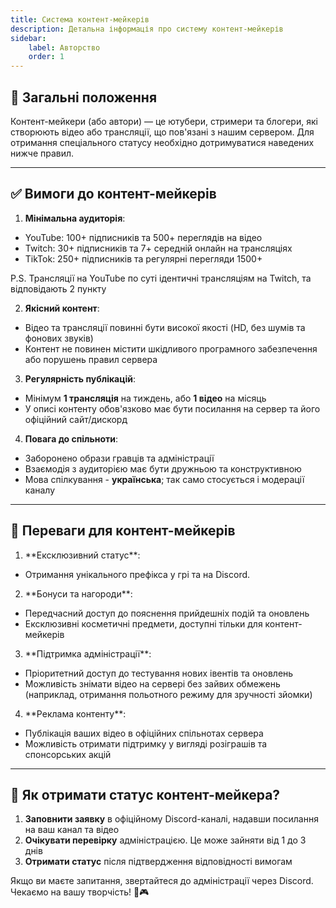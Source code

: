 ```yaml
---
title: Система контент-мейкерів
description: Детальна інформація про систему контент-мейкерів
sidebar:
    label: Авторство
    order: 1
---
```


## 📌 Загальні положення
Контент-мейкери (або автори) — це ютубери, стримери та блогери, які створюють відео або трансляції, що пов'язані з нашим сервером. Для отримання спеціального статусу необхідно дотримуватися наведених нижче правил.

---

## ✅ Вимоги до контент-мейкерів
1. **Мінімальна аудиторія**:
- YouTube: 100+ підписників та 500+ переглядів на відео
- Twitch: 30+ підписників та 7+ середній онлайн на трансляціях
- TikTok: 250+ підписників та регулярні перегляди 1500+

P.S. Трансляції на YouTube по суті ідентичні трансляціям на Twitch, та відповідають 2 пункту

2. **Якісний контент**:
- Відео та трансляції повинні бути високої якості (HD, без шумів та фонових звуків)
- Контент не повинен містити шкідливого програмного забезпечення або порушень правил сервера
3. **Регулярність публікацій**:
- Мінімум **1 трансляція** на тиждень, або **1 відео** на місяць
- У описі контенту обов'язково має бути посилання на сервер та його офіційний сайт/дискорд
4. **Повага до спільноти**:
- Заборонено образи гравців та адміністрації
- Взаємодія з аудиторією має бути дружньою та конструктивною
- Мова спілкування - **українська**; так само стосується і модерації каналу

---

## 🎁 Переваги для контент-мейкерів
1. <p style={{ fontWeight: 'bold', color: 'white' }}>**Ексклюзивний статус**:</p>
- Отримання унікального префікса у грі та на Discord.

2. <p style={{ fontWeight: 'bold', color: 'white' }}>**Бонуси та нагороди**:</p>
- Передчасний доступ до пояснення прийдешніх подій та оновлень
- Ексклюзивні косметичні предмети, доступні тільки для контент-мейкерів
3. <p style={{ fontWeight: 'bold', color: 'white' }}>**Підтримка адміністрації**:</p>
- Пріоритетний доступ до тестування нових івентів та оновлень
- Можливість знімати відео на сервері без зайвих обмежень (наприклад, отримання польотного режиму для зручності зйомки)

4. <p style={{ fontWeight: 'bold', color: 'white' }}>**Реклама контенту**:</p>
- Публікація ваших відео в офіційних спільнотах сервера
- Можливість отримати підтримку у вигляді розіграшів та спонсорських акцій

---

## 📩 Як отримати статус контент-мейкера?
1. **Заповнити заявку** в офіційному Discord-каналі, надавши посилання на ваш канал та відео
2. **Очікувати перевірку** адміністрацією. Це може зайняти від 1 до 3 днів
3. **Отримати статус** після підтвердження відповідності вимогам

Якщо ви маєте запитання, звертайтеся до адміністрації через Discord. Чекаємо на вашу творчість! 🎥🎮